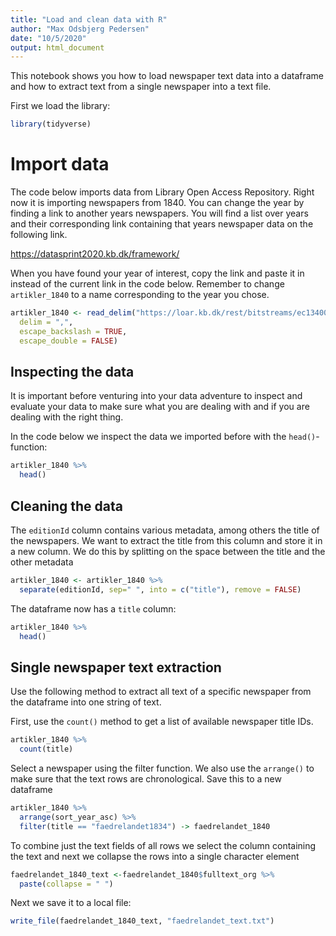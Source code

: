 ```yaml
---
title: "Load and clean data with R"
author: "Max Odsbjerg Pedersen"
date: "10/5/2020"
output: html_document
---
```


This notebook shows you how to load newspaper text data into a dataframe and how to extract text from a single newspaper into a text file.

First we load the library:

```r
library(tidyverse)
```

# Import data

The code below imports data from Library Open Access Repository. Right now it is importing newspapers from 1840. You can change the year by finding a link to another years newspapers. You will find a list over years and their corresponding link containing that years newspaper data on the following link.

<https://datasprint2020.kb.dk/framework/>

When you have found your year of interest, copy the link and paste it in instead of the current link in the code below. Remember to change `artikler_1840` to a name corresponding to the year you chose.

```r
artikler_1840 <- read_delim("https://loar.kb.dk/rest/bitstreams/ec134001-6c00-4658-95d5-76edd823adb2/retrieve",
  delim = ",",
  escape_backslash = TRUE,
  escape_double = FALSE)

```

## Inspecting the data

It is important before venturing into your data adventure to inspect and evaluate your data to make sure what you are dealing with and if you are dealing with the right thing.

In the code below we inspect the data we imported before with the `head()`-function:

```r
artikler_1840 %>% 
  head()
```

## Cleaning the data

The `editionId` column contains various metadata, among others the title of the newspapers. We want to extract the title from this column and store it in a new column. We do this by splitting on the space between the title and the other metadata

```r
artikler_1840 <- artikler_1840 %>% 
  separate(editionId, sep=" ", into = c("title"), remove = FALSE)
```

The dataframe now has a `title` column:

```r
artikler_1840 %>% 
  head()
```

## **Single newspaper text extraction**

Use the following method to extract all text of a specific newspaper from the dataframe into one string of text.

First, use the `count()` method to get a list of available newspaper title IDs.

```r
artikler_1840 %>% 
  count(title)
```

Select a newspaper using the filter function. We also use the `arrange()` to make sure that the text rows are chronological. Save this to a new dataframe

```r
artikler_1840 %>%
  arrange(sort_year_asc) %>% 
  filter(title == "faedrelandet1834") -> faedrelandet_1840
```

To combine just the text fields of all rows we select the column containing the text and next we collapse the rows into a single character element

```r
faedrelandet_1840_text <-faedrelandet_1840$fulltext_org %>% 
  paste(collapse = " ")
```

Next we save it to a local file:

```r
write_file(faedrelandet_1840_text, "faedrelandet_text.txt")
```
